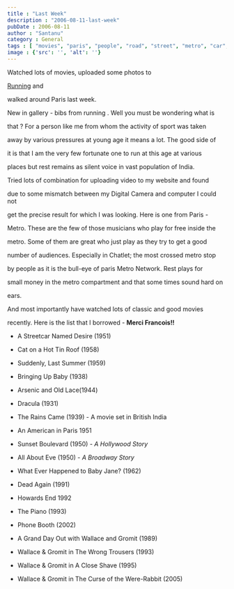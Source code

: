 ```yaml
---
title : "Last Week"
description : "2006-08-11-last-week"
pubDate : 2006-08-11
author : "Santanu"
category : General
tags : [ "movies", "paris", "people", "road", "street", "metro", "car", "street performance", "rain",]
image : {'src': '', 'alt': ''}
---
```







Watched lots of movies, uploaded some photos to

[Running](http://www.flickr.com/photos/santm/sets/72157638606195706) and

walked around Paris last week.



  

New in gallery - bibs from running . Well you must be wondering what is

that ? For a person like me from whom the activity of sport was taken

away by various pressures at young age it means a lot. The good side of

it is that I am the very few fortunate one to run at this age at various

places but rest remains as silent voice in vast population of India.



  



Tried lots of combination for uploading video to my website and found

due to some mismatch between my Digital Camera and computer I could not

get the precise result for which I was looking. Here is one from Paris -

Metro. These are the few of those musicians who play for free inside the

metro. Some of them are great who just play as they try to get a good

number of audiences. Especially in Chatlet; the most crossed metro stop

by people as it is the bull-eye of paris Metro Network. Rest plays for

small money in the metro compartment and that some times sound hard on

ears.



And most importantly have watched lots of classic and good movies

recently. Here is the list that I borrowed - **Merci Francois!!**



-   A Streetcar Named Desire (1951)

-   Cat on a Hot Tin Roof (1958)

-   Suddenly, Last Summer (1959)



  



-   Bringing Up Baby (1938)

-   Arsenic and Old Lace(1944)



  



-   Dracula (1931)

-   The Rains Came (1939) - A movie set in British India

-   An American in Paris 1951



  



-   Sunset Boulevard (1950) - *A Hollywood Story*

-   All About Eve (1950) - *A Broadway Story*

-   What Ever Happened to Baby Jane? (1962)

-   Dead Again (1991)

-   Howards End 1992

-   The Piano (1993)

-   Phone Booth (2002)



  



-   A Grand Day Out with Wallace and Gromit (1989)

-   Wallace & Gromit in The Wrong Trousers (1993)

-   Wallace & Gromit in A Close Shave (1995)

-   Wallace & Gromit in The Curse of the Were-Rabbit (2005)
